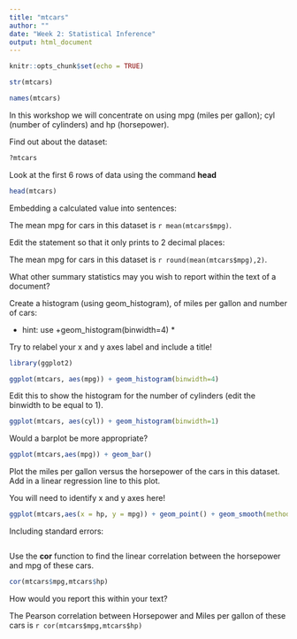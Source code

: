 ```yaml
---
title: "mtcars"
author: ""
date: "Week 2: Statistical Inference"
output: html_document
---
```


```r
knitr::opts_chunk$set(echo = TRUE)
```


```r
str(mtcars)
```

```r
names(mtcars)
```

In this workshop we will concentrate on using mpg (miles per gallon); cyl (number of cylinders) and hp (horsepower).

Find out about the dataset:

```r
?mtcars
```


Look at the first 6 rows of data using the command **head**

```r
head(mtcars)
```

Embedding a calculated value into sentences:

The mean mpg for cars in this dataset is `r mean(mtcars$mpg)`.

Edit the statement so that it only prints to 2 decimal places:

The mean mpg for cars in this dataset is `r round(mean(mtcars$mpg),2)`.

What other summary statistics may you wish to report within the text of a document?


Create a histogram (using geom_histogram), of miles per gallon and number of cars:

* hint: use +geom_histogram(binwidth=4) *

Try to relabel your x and y axes label and include a title!

```r
library(ggplot2)

ggplot(mtcars, aes(mpg)) + geom_histogram(binwidth=4)
```

Edit this to show the histogram for the number of cylinders (edit the binwidth to be equal to 1).

```r

ggplot(mtcars, aes(cyl)) + geom_histogram(binwidth=1)

```

Would a barplot be more appropriate?

```r

ggplot(mtcars,aes(mpg)) + geom_bar()
```


Plot the miles per gallon versus the horsepower of the cars in this dataset.  Add in a linear regression line to this plot.

You will need to identify x and y axes here!

```r
ggplot(mtcars,aes(x = hp, y = mpg)) + geom_point() + geom_smooth(method = 'lm') + theme_bw()
```

Including standard errors:

```r

```

Use the **cor** function to find the linear correlation between the horsepower and mpg of these cars.

```r
cor(mtcars$mpg,mtcars$hp)
```

How would you report this within your text?

The Pearson correlation between Horsepower and Miles per gallon of these cars is `r cor(mtcars$mpg,mtcars$hp)`